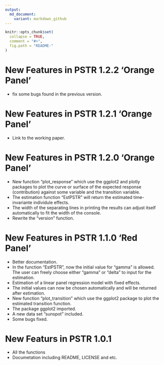 ```yaml
---
output:
  md_document:
    variant: markdown_github
---
```


<!-- README.md is generated from README.Rmd. Please edit that file -->

```r
knitr::opts_chunk$set(
  collapse = TRUE,
  comment = "#>",
  fig.path = "README-"
)
```

# New Features in PSTR 1.2.2 'Orange Panel'

* fix some bugs found in the previous version.

# New Features in PSTR 1.2.1 'Orange Panel'

* Link to the working paper.

# New Features in PSTR 1.2.0 'Orange Panel'

* New function "plot_response" which use the ggplot2 and plotly packages to plot the curve or surface of the expected response (contribution) against some variable and the transition variable.
* The estimation function "EstPSTR" will return the estimated time-invariante individule effects.
* The width of the separating lines in printing the results can adjust itself automatically to fit the width of the console.
* Rewrite the "version" function.

# New Features in PSTR 1.1.0 'Red Panel'

* Better documentation.
* In the function "EstPSTR", now the initial value for "gamma" is allowed. The user can freely choose either "gamma" or "delta" to input for the estimation.
* Estimation of a linear panel regression model with fixed effects.
* The initial values can now be chosen automatically and will be returned after estimation.
* New function "plot_transition" which use the ggplot2 package to plot the estimated transition function.
* The package ggplot2 imported.
* A new data set "sunspot" included.
* Some bugs fixed.

# New Featurs in PSTR 1.0.1

* All the functions
* Documetation including README, LICENSE and etc.
